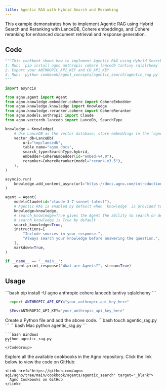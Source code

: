 ```yaml
---
title: Agentic RAG with Hybrid Search and Reranking
---
```


This example demonstrates how to implement Agentic RAG using Hybrid Search and Reranking with LanceDB, Cohere embeddings, and Cohere reranking for enhanced document retrieval and response generation.

## Code

```python agentic_rag.py
"""This cookbook shows how to implement Agentic RAG using Hybrid Search and Reranking.
1. Run: `pip install agno anthropic cohere lancedb tantivy sqlalchemy` to install the dependencies
2. Export your ANTHROPIC_API_KEY and CO_API_KEY
3. Run: `python cookbook/agent_concepts/agentic_search/agentic_rag.py` to run the agent
"""

import asyncio

from agno.agent import Agent
from agno.knowledge.embedder.cohere import CohereEmbedder
from agno.knowledge.knowledge import Knowledge
from agno.knowledge.reranker.cohere import CohereReranker
from agno.models.anthropic import Claude
from agno.vectordb.lancedb import LanceDb, SearchType

knowledge = Knowledge(
    # Use LanceDB as the vector database, store embeddings in the `agno_docs` table
    vector_db=LanceDb(
        uri="tmp/lancedb",
        table_name="agno_docs",
        search_type=SearchType.hybrid,
        embedder=CohereEmbedder(id="embed-v4.0"),
        reranker=CohereReranker(model="rerank-v3.5"),
    ),
)

asyncio.run(
    knowledge.add_content_async(url="https://docs.agno.com/introduction/agents.md")
)

agent = Agent(
    model=Claude(id="claude-3-7-sonnet-latest"),
    # Agentic RAG is enabled by default when `knowledge` is provided to the Agent.
    knowledge=knowledge,
    # search_knowledge=True gives the Agent the ability to search on demand
    # search_knowledge is True by default
    search_knowledge=True,
    instructions=[
        "Include sources in your response.",
        "Always search your knowledge before answering the question.",
    ],
    markdown=True,
)

if __name__ == "__main__":
    agent.print_response("What are Agents?", stream=True)
```

## Usage

<Steps>
  <Snippet file="create-venv-step.mdx" />

  <Step title="Install libraries">
    ```bash
    pip install -U agno anthropic cohere lancedb tantivy sqlalchemy
    ```
  </Step>

  <Step title="Export your ANTHROPIC API key">

  <CodeGroup>

  ```bash Mac/Linux
    export ANTHROPIC_API_KEY="your_anthropic_api_key_here"
  ```

  ```bash Windows
    $Env:ANTHROPIC_API_KEY="your_anthropic_api_key_here"
  ```
  </CodeGroup> 
</Step>

  <Step title="Create a Python file">
    Create a Python file and add the above code.
    ```bash
    touch agentic_rag.py
    ```
  </Step>

  <Step title="Run Agent">
    <CodeGroup>
    ```bash Mac
    python agentic_rag.py
    ```
    
    ```bash Windows
    python agentic_rag.py
    ```
    </CodeGroup>
  </Step>

  <Step title="Find All Cookbooks">
    Explore all the available cookbooks in the Agno repository. Click the link below to view the code on GitHub:

    <Link href="https://github.com/agno-agi/agno/tree/main/cookbook/agents/agentic_search" target="_blank">
      Agno Cookbooks on GitHub
    </Link>
  </Step>
</Steps>